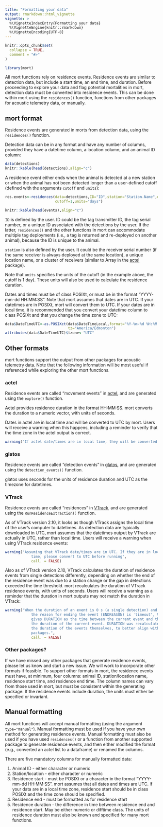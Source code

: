 ```yaml
---
title: "Formatting your data"
output: rmarkdown::html_vignette
vignette: >
  %\VignetteIndexEntry{Formatting your data}
  %\VignetteEngine{knitr::rmarkdown}
  %\VignetteEncoding{UTF-8}
---
```


```r
knitr::opts_chunk$set(
  collapse = TRUE,
  comment = "#>"
)
```

```r
library(mort)
```
All mort functions rely on residence events. Residence events are similar to detection data, but include a start time, an end time, and duration. Before proceeding to explore your data and flag potential mortalities in mort, detection data must be converted into residence events. This can be done within mort using the `residences()` function, functions from other packages for acoustic telemetry data, or manually. 

## mort format
Residence events are generated in morts from detection data, using the `residences()` function. 

Detection data can be in any format and have any number of columns, provided they have a datetime column, a location column, and an animal ID column: 

```r
data(detections)
knitr::kable(head(detections),align="c")
```

A residence event either ends when the animal is detected at a new station or when the animal has not been detected longer than a user-defined cutoff (defined with the arguments `cutoff` and `units`): 

```r
res.events<-residences(data=detections,ID="ID",station="Station.Name",datetime="DateTimeUTC",
                       cutoff=1,units="days")
```
```r
knitr::kable(head(events),align="c")
```

`ID` is defined by the user. ID could be the tag transmitter ID, the tag serial number, or a unique ID associated with the detections by the user. If the latter, `residences()` and the other functions in mort can accommodate multiple tag deployments (i.e., a tag is returned and re-deployed on another animal), because the ID is unique to the animal. 

`station` is also defined by the user. It could be the receiver serial number (if the same receiver is always deployed at the same location), a unique location name, or a cluster of receivers (similar to Array in the [actel](https://CRAN.R-project.org/package=actel) package).

Note that `units` specifies the units of the cutoff (in the example above, the cutoff is 1 day). These units will also be used to calculate the residence duration. 

Dates and times must be of class POSIXt, or must be in the format "YYYY-mm-dd HH:MM:SS". Note that mort assumes that dates are in UTC. If your datetimes are in POSIXt, mort will convert them to UTC. If your dates are in local time, it is recommended that you convert your datetime column to class POSIXt and that you change the time zone to UTC:

```r
data$DateTimeUTC<-as.POSIXct(data$DateTimeLocal,format="%Y-%m-%d %H:%M:%S",
                             tz="America/Edmonton")
attributes(data$DateTimeUTC)$tzone<-"UTC"
```

## Other formats
mort functions support the output from other packages for acoustic telemetry data. Note that the following information will be most useful if referenced while exploring the other mort functions. 

### actel
Residence events are called "movement events" in [actel](https://CRAN.R-project.org/package=actel), and are generated using the `explore()` function. 

Actel provides residence duration in the format HH:MM:SS. mort converts the duration to a numeric vector, with units of seconds. 

Dates in actel are in local time and will be converted to UTC by mort. Users will receive a warning when this happens, including a reminder to verify that the time zone in the actel output is correct.

```r
warning("If actel date/times are in local time, they will be converted to UTC. Verify that time zone in actel output is correct.",call.=FALSE)
```

### glatos
Residence events are called "detection events" in [glatos](https://github.com/ocean-tracking-network/glatos), and are generated using the `detection_events()` function. 

glatos uses seconds for the units of residence duration and UTC as the timezone for datetimes. 

### VTrack
Residence events are called "residences" in [VTrack](https://github.com/RossDwyer/VTrack), and are generated using the `RunResidenceExtraction()` function. 

As of VTrack version 2.10, it looks as though VTrack assigns the local time of the user's computer to datetimes. As detection data are typically downloaded in UTC, mort assumes that the datetimes output by VTrack are actually in UTC, rather than local time. Users will receive a warning when using VTrack residence events: 

```r
warning("Assuming that VTrack date/times are in UTC. If they are in local
            time, please convert to UTC before running",
            call. = FALSE)
```

Also as of VTrack version 2.10, VTrack calculates the duration of residence events from single detections differently, depending on whether the end of the residence event was due to a station change or the gap in detections exceeded the time threshold. mort recalculates the duration of VTrack residence events, with units of seconds. Users will receive a warning as a reminder that the duration in mort outputs may not match the duration in VTrack: 

```r
warning("When the duration of an event is 0 s (a single detection) and
            the reason for ending the event (ENDREASON) is 'timeout', Vtrack
            gives DURATION as the time between the current event and the next, not
            the duration of the current event. DURATION was recalculated as
            the duration of the events themselves, to better align with other
            packages.",
            call. = FALSE)
```


### Other packages?
If we have missed any other packages that generate residence events, please let us know and start a new issue. We will work to incorporate other formats if feasible. To support other formats in mort, the residence events must have, at minimum, four columns: animal ID, station/location name, residence start time, and residence end time. The column names can vary from those used in mort, but must be consistent within the generating package. If the residence events include duration, the units must either be specified or invariant. 

## Manual formatting
All mort functions will accept manual formatting (using the argument `type="manual"`). Manual formatting must be used if you have your own method for generating residence events. Manual formatting must also be used if you have used `residences()` or a function from another supported package to generate residence events, and then either modified the format (e.g., converted an actel list to a dataframe) or renamed the columns. 

There are five mandatory columns for manually formatted data:

#. Animal ID - either character or numeric
#. Station/location - either character or numeric
#. Residence start - must be POSIXt or a character in the format "YYYY-mm-dd HH:MM:SS". mort assumes that all dates and times are UTC. If your data are in a local time zone, residence start should be in class POSIXt and the time zone should be specified. 
#. Residence end - must be formatted as for residence start
#. Residence duration - the difference in time between residence end and residence start. May be either numeric or difftime class. The units of residence duration must also be known and specified for many mort functions. 
